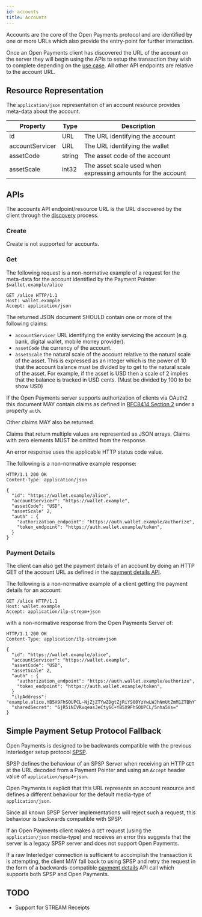 ```yaml
---
id: accounts
title: Accounts
---
```


Accounts are the core of the Open Payments protocol and are identified by one or
more URLs which also provide the entry-point for further interaction.

Once an Open Payments client has discovered the URL of the account on the server
they will begin using the APIs to setup the transaction they wish to complete
depending on the [use case](./p2p). All other API endpoints are relative to the
account URL.

## Resource Representation

The `application/json` representation of an account resource provides meta-data
about the account.

| Property        | Type   | Description                                                  |
| --------------- | ------ | ------------------------------------------------------------ |
| id              | URL    | The URL identifying the account                              |
| accountServicer | URL    | The URL identifying the wallet                               |
| assetCode       | string | The asset code of the account                                |
| assetScale      | int32  | The asset scale used when expressing amounts for the account |

## APIs

The accounts API endpoint/resource URL is the URL discovered by the client
through the [discovery](./discovery) process.

### Create

Create is not supported for accounts.

### Get

The following request is a non-normative example of a request for the meta-data
for the account identified by the Payment Pointer: `$wallet.example/alice`

```http
GET /alice HTTP/1.1
Host: wallet.example
Accept: application/json
```

The returned JSON document SHOULD contain one or more of the following claims:

- `accountServicer` URL identifying the entity servicing the account (e.g. bank,
  digital wallet, mobile money provider).
- `assetCode` the currency of the account.
- `assetScale` the natural scale of the account relative to the natural scale of
  the asset. This is expressed as an integer which is the power of 10 that the
  account balance must be divided by to get to the natural scale of the asset.
  For example, if the asset is USD then a scale of 2 implies that the balance is
  tracked in USD cents. (Must be divided by 100 to be show USD)

If the Open Payments server supports authorization of clients via OAuth2 this
document MAY contain claims as defined in
[RFC8414 Section 2](https://tools.ietf.org/html/rfc8414#section-2) under a
property `auth`.

Other claims MAY also be returned.

Claims that return multiple values are represented as JSON arrays. Claims with
zero elements MUST be omitted from the response.

An error response uses the applicable HTTP status code value.

The following is a non-normative example response:

```http
HTTP/1.1 200 OK
Content-Type: application/json

{
  "id": "https://wallet.example/alice",
  "accountServicer": "https://wallet.example",
  "assetCode": "USD",
  "assetScale" 2,
  "auth" : {
    "authorization_endpoint": "https://auth.wallet.example/authorize",
    "token_endpoint": "https://auth.wallet.example/token",
  }
}
```

### Payment Details

The client can also get the payment details of an account by doing an HTTP GET
of the account URL as defined in the [payment details API](./payments).

The following is a non-normative example of a client getting the payment details
for an account:

```http
GET /alice HTTP/1.1
Host: wallet.example
Accept: application/ilp-stream+json
```

with a non-normative response from the Open Payments Server of:

```http
HTTP/1.1 200 OK
Content-Type: application/ilp-stream+json

{
  "id": "https://wallet.example/alice",
  "accountServicer": "https://wallet.example",
  "assetCode": "USD",
  "assetScale" 2,
  "auth" : {
    "authorization_endpoint": "https://auth.wallet.example/authorize",
    "token_endpoint": "https://auth.wallet.example/token",
  }
  "ilpAddress": "example.alice.YB5X9FhSOUPCL~NjZjZTYwZDgtZjRiYS00YzYwLWJhNmUtZmM1ZTBhYTk5OTIz",
  "sharedSecret": "6jR5iNIVRvqeasJeCty6C+YB5X9FhSOUPCL/5nha5Vs="
}
```

## Simple Payment Setup Protocol Fallback

Open Payments is designed to be backwards compatible with the previous
Interledger setup protocol
[SPSP](https://interledger.org/rfcs/0009-simple-payment-setup-protocol/).

SPSP defines the behaviour of an SPSP Server when receiving an HTTP `GET` at the
URL decoded from a Payment Pointer and using an `Accept` header value of
`application/spsp4+json`.

Open Payments is explicit that this URL represents an account resource and
defines a different behaviour for the default media-type of `application/json`.

Since all known SPSP Server implementations will reject such a request, this
behaviour is backwards compatible with SPSP.

If an Open Payments client makes a `GET` request (using the `application/json`
media-type) and receives an error this suggests that the server is a legacy SPSP
server and does not support Open Payments.

If a raw Interledger connection is sufficient to accomplish the transaction it
is attempting, the client MAY fall back to using SPSP and retry the request in
the form of a backwards-compatible [payment details](./payments) API call which
supports both SPSP and Open Payments.

## TODO

- Support for STREAM Receipts
